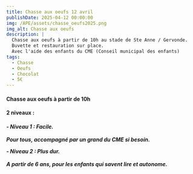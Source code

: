 ```yaml
---
title: Chasse aux oeufs 12 avril
publishDate: 2025-04-12 00:00:00
img: /APE/assets/chasse_oeufs2025.png
img_alt: Chasse aux oeufs
description: |
  Chasse aux oeufs à partir de 10h au stade de Ste Anne / Gervonde.
  Buvette et restauration sur place.
  Avec l'aide des enfants du CME (Conseil municipal des enfants)
tags:
  - Chasse
  - Oeufs
  - Chocolat
  - 5€
---
```

<h4>
<p>Chasse aux oeufs à partir de 10h</p>
</h4>
<h4>
<p>
 2 niveaux :
</p>
</h4>
<h5>
<p>
 - Niveau 1 : Facile. <br></br>
 Pour tous, accompagné par un grand du CME si besoin.
</p>
<p>
 - Niveau 2 : Plus dur. <br></br>
 A partir de 6 ans, pour les enfants qui savent lire et autonome.
</p>
</h5>
